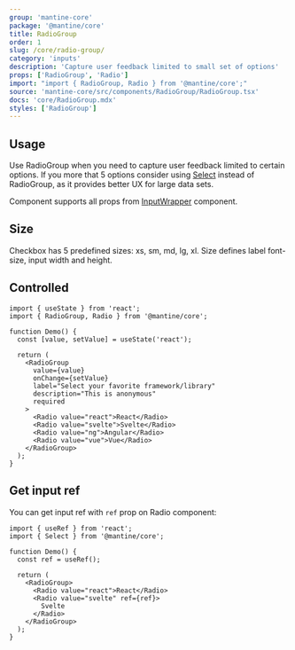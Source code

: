 ```yaml
---
group: 'mantine-core'
package: '@mantine/core'
title: RadioGroup
order: 1
slug: /core/radio-group/
category: 'inputs'
description: 'Capture user feedback limited to small set of options'
props: ['RadioGroup', 'Radio']
import: "import { RadioGroup, Radio } from '@mantine/core';"
source: 'mantine-core/src/components/RadioGroup/RadioGroup.tsx'
docs: 'core/RadioGroup.mdx'
styles: ['RadioGroup']
---
```



## Usage

Use RadioGroup when you need to capture user feedback limited to certain options.
If you more that 5 options consider using [Select](/core/select/) instead of RadioGroup,
as it provides better UX for large data sets.

Component supports all props from [InputWrapper](/core/input-wrapper/) component.

<Demo data={RadioGroupDemos.configurator} />

## Size

Checkbox has 5 predefined sizes: xs, sm, md, lg, xl.
Size defines label font-size, input width and height.

<Demo data={RadioGroupDemos.sizes} />

## Controlled

```tsx
import { useState } from 'react';
import { RadioGroup, Radio } from '@mantine/core';

function Demo() {
  const [value, setValue] = useState('react');

  return (
    <RadioGroup
      value={value}
      onChange={setValue}
      label="Select your favorite framework/library"
      description="This is anonymous"
      required
    >
      <Radio value="react">React</Radio>
      <Radio value="svelte">Svelte</Radio>
      <Radio value="ng">Angular</Radio>
      <Radio value="vue">Vue</Radio>
    </RadioGroup>
  );
}
```

## Get input ref

You can get input ref with `ref` prop on Radio component:

```tsx
import { useRef } from 'react';
import { Select } from '@mantine/core';

function Demo() {
  const ref = useRef();

  return (
    <RadioGroup>
      <Radio value="react">React</Radio>
      <Radio value="svelte" ref={ref}>
        Svelte
      </Radio>
    </RadioGroup>
  );
}
```
